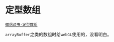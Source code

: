 # 定型数组

[`微信读书-定型数组`](https://weread.qq.com/web/reader/751326d0720befab7514782kundefined?)

`arrayBuffer`之类的数组时给`webGL`使用的，没看明白。